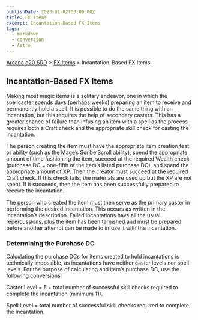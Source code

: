 ```yaml
---
publishDate: 2023-01-02T00:00:00Z
title: FX Items
excerpt: Incantation-Based FX Items
tags:
  - markdown
  - conversion
  - Astro
---
```


[Arcana d20 SRD](/#arcanaD20) > [FX Items](arcana-d20-srd-fx-items-index) > Incantation-Based FX Items

## Incantation-Based FX Items

Making most magic items is a solitary endeavor, one in which the spellcaster
spends days (perhaps weeks) preparing an item to receive and permanently hold
a spell. It is possible to do the same thing with an incantation, but this
requires the help of secondary casters. This has a greater chance of failure
than infusing an item with a spell as the process requires both a Craft check
and the appropriate skill check for casting the incantation.

The person creating the item must have the appropriate item creation feat or
ability (such as the Mage’s Scribe Scroll ability), spend the appropriate
amount of time fashioning the item, succeed at the required Wealth check
(purchase DC = one-fifth of the item’s listed purchase DC), and spend the
appropriate amount of XP. Then the creator must succeed at the required Craft
check. If this check fails, the materials are used up but the XP are not
spent. If it succeeds, then the item has been successfully prepared to receive
the incantation.

The person who created the item must then serve as the primary caster in
performing the desired incantation. This occurs as written in the
incantation’s description. Failed incantations have all the usual
repercussions, plus the item has been tarnished and must be prepared before
another attempt can be made to infuse it with the incantation.

### Determining the Purchase DC

Calculating the purchase DCs for items created to hold incantations is
technically impossible, as incantations have neither caster levels nor spell
levels. For the purpose of calculating and item’s purchase DC, use the
following conversions.

Caster Level = 5 + total number of successful skill checks required to
complete the incantation (minimum 11).

Spell Level = total number of successful skill checks required to complete the
incantation.

